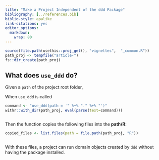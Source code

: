 ---
title: "Make a Project Independent of the ddd Package"
bibliography: [../references.bib]
biblio-style: apalike
link-citations: yes
editor_options: 
  markdown: 
    wrap: 80
---

```{r, include = FALSE}
source(file.path(usethis::proj_get(), "vignettes",  "_common.R"))
path_proj <- tempfile("article-")
fs::dir_create(path_proj)
```

## What does `use_ddd` do?

Given a `path` of the project root folder,

When `use_ddd` is called

```{r, eval = TRUE, echo = FALSE}
command <- "use_ddd(path = '" %+% "." %+% "')"
withr::with_dir(path_proj, eval(parse(text=command)))
```

```{r, code = command, eval = FALSE, echo = TRUE}
```

Then the function copies the following files into the **path/R**:

```{r, eval = TRUE, echo = FALSE}
copied_files <- list.files(path = file.path(path_proj, "R"))
```

```{r, code = copied_files, eval = FALSE, echo = TRUE}
```

With these files, a project can run domain objects created by `ddd` without
having the package installed.
